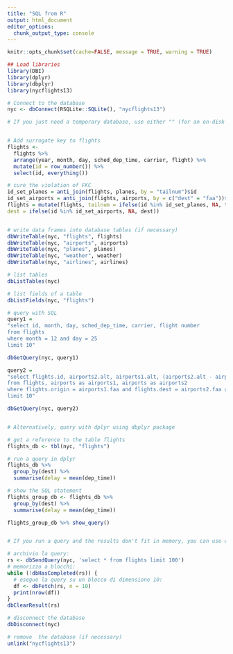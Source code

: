 ```yaml
---
title: "SQL from R"
output: html_document
editor_options: 
  chunk_output_type: console
---
```


```r
knitr::opts_chunk$set(cache=FALSE, message = TRUE, warning = TRUE)
```


```r
## Load libraries
library(DBI)
library(dplyr)
library(dbplyr)
library(nycflights13)

# Connect to the database
nyc <- dbConnect(RSQLite::SQLite(), "nycflights13")

# If you just need a temporary database, use either "" (for an on-disk database) or ":memory:" (for a in-memory database). This database will be automatically deleted when you disconnect from it.


# Add surrogate key to flights
flights <- 
  flights %>% 
  arrange(year, month, day, sched_dep_time, carrier, flight) %>%
  mutate(id = row_number()) %>%
  select(id, everything())

# cure the violation of FKC
id_set_planes = anti_join(flights, planes, by = "tailnum")$id
id_set_airports = anti_join(flights, airports, by = c("dest" = "faa"))$id
flights = mutate(flights, tailnum = ifelse(id %in% id_set_planes, NA, tailnum),
dest = ifelse(id %in% id_set_airports, NA, dest))


# write data frames into database tables (if necessary)
dbWriteTable(nyc, "flights", flights)
dbWriteTable(nyc, "airports", airports)
dbWriteTable(nyc, "planes", planes)
dbWriteTable(nyc, "weather", weather)
dbWriteTable(nyc, "airlines", airlines)

# list tables
dbListTables(nyc)

# list fields of a table
dbListFields(nyc, "flights")

# query with SQL
query1 = 
"select id, month, day, sched_dep_time, carrier, flight number 
from flights 
where month = 12 and day = 25
limit 10"

dbGetQuery(nyc, query1) 

query2 = 
"select flights.id, airports2.alt, airports1.alt, (airports2.alt - airports1.alt) as altdiff
from flights, airports as airports1, airports as airports2
where flights.origin = airports1.faa and flights.dest = airports2.faa and altdiff > 6000
limit 10"  

dbGetQuery(nyc, query2) 


# Alternatively, query with dplyr using dbplyr package

# get a reference to the table flights
flights_db <- tbl(nyc, "flights")

# run a query in dplyr
flights_db %>% 
  group_by(dest) %>%
  summarise(delay = mean(dep_time))

# show the SQL statement
flights_group_db <- flights_db %>% 
  group_by(dest) %>%
  summarise(delay = mean(dep_time))

flights_group_db %>% show_query()


# If you run a query and the results don't fit in memory, you can use dbSendQuery(), dbFetch() and dbClearResults() to retrieve the results in batches. 

# archivio la query:
rs <- dbSendQuery(nyc, 'select * from flights limit 100')
# memorizzo a blocchi:
while (!dbHasCompleted(rs)) {
  # eseguo la query su un blocco di dimensione 10:
  df <- dbFetch(rs, n = 10)
  print(nrow(df))
}
dbClearResult(rs)

# disconnect the database
dbDisconnect(nyc)

# remove  the database (if necessary)
unlink("nycflights13")
```




